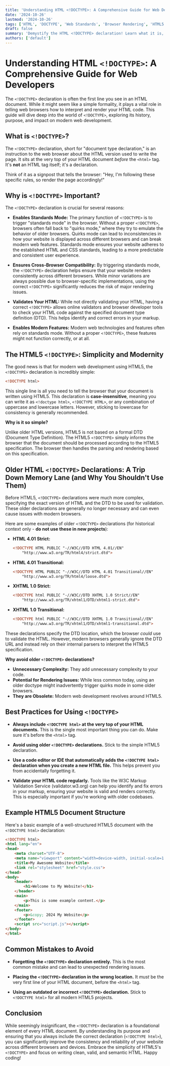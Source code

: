 ```yaml
---
title: 'Understanding HTML <!DOCTYPE>: A Comprehensive Guide for Web Developers'
date: '2024-10-26'
lastmod: '2024-10-26'
tags: ['HTML', 'DOCTYPE', 'Web Standards', 'Browser Rendering', 'HTML5', 'Compatibility', 'Web Development']
draft: false
summary: 'Demystify the HTML <!DOCTYPE> declaration! Learn what it is, why it is crucial for web development, and how it impacts browser rendering and compatibility.  Includes examples and best practices for modern web development.'
authors: ['default']
---
```


# Understanding HTML `<!DOCTYPE>`: A Comprehensive Guide for Web Developers

The `<!DOCTYPE>` declaration is often the first line you see in an HTML document.  While it might seem like a simple formality, it plays a vital role in telling web browsers how to interpret and render your HTML code.  This guide will dive deep into the world of `<!DOCTYPE>`, exploring its history, purpose, and impact on modern web development.

## What is `<!DOCTYPE>`?

The `<!DOCTYPE>` declaration, short for "document type declaration," is an instruction to the web browser about the HTML version used to write the page. It sits at the very top of your HTML document *before* the `<html>` tag. It's **not** an HTML tag itself; it's a declaration.

Think of it as a signpost that tells the browser: "Hey, I'm following these specific rules, so render the page accordingly!"

## Why is `<!DOCTYPE>` Important?

The `<!DOCTYPE>` declaration is crucial for several reasons:

*   **Enables Standards Mode:**  The primary function of `<!DOCTYPE>` is to trigger "standards mode" in the browser.  Without a proper `<!DOCTYPE>`, browsers often fall back to "quirks mode," where they try to emulate the behavior of older browsers.  Quirks mode can lead to inconsistencies in how your website is displayed across different browsers and can break modern web features. Standards mode ensures your website adheres to the established HTML and CSS standards, leading to a more predictable and consistent user experience.

*   **Ensures Cross-Browser Compatibility:** By triggering standards mode, the `<!DOCTYPE>` declaration helps ensure that your website renders consistently across different browsers. While minor variations are always possible due to browser-specific implementations, using the correct `<!DOCTYPE>` significantly reduces the risk of major rendering issues.

*   **Validates Your HTML:** While not directly validating your HTML, having a correct `<!DOCTYPE>` allows online validators and browser developer tools to check your HTML code against the specified document type definition (DTD). This helps identify and correct errors in your markup.

*   **Enables Modern Features:** Modern web technologies and features often rely on standards mode. Without a proper `<!DOCTYPE>`, these features might not function correctly, or at all.

## The HTML5 `<!DOCTYPE>`: Simplicity and Modernity

The good news is that for modern web development using HTML5, the `<!DOCTYPE>` declaration is incredibly simple:

```html
<!DOCTYPE html>
```

This single line is all you need to tell the browser that your document is written using HTML5. This declaration is **case-insensitive**, meaning you can write it as `<!doctype html>`, `<!DOCTYPE HTML>`, or any combination of uppercase and lowercase letters. However, sticking to lowercase for consistency is generally recommended.

**Why is it so simple?**

Unlike older HTML versions, HTML5 is not based on a formal DTD (Document Type Definition). The HTML5 `<!DOCTYPE>` simply informs the browser that the document should be processed according to the HTML5 specification. The browser then handles the parsing and rendering based on this specification.

## Older HTML `<!DOCTYPE>` Declarations: A Trip Down Memory Lane (and Why You Shouldn't Use Them)

Before HTML5, `<!DOCTYPE>` declarations were much more complex, specifying the exact version of HTML and the DTD to be used for validation.  These older declarations are generally no longer necessary and can even cause issues with modern browsers.

Here are some examples of older `<!DOCTYPE>` declarations (for historical context only - **do not use these in new projects**):

*   **HTML 4.01 Strict:**

    ```html
    <!DOCTYPE HTML PUBLIC "-//W3C//DTD HTML 4.01//EN"
        "http://www.w3.org/TR/html4/strict.dtd">
    ```

*   **HTML 4.01 Transitional:**

    ```html
    <!DOCTYPE HTML PUBLIC "-//W3C//DTD HTML 4.01 Transitional//EN"
        "http://www.w3.org/TR/html4/loose.dtd">
    ```

*   **XHTML 1.0 Strict:**

    ```html
    <!DOCTYPE html PUBLIC "-//W3C//DTD XHTML 1.0 Strict//EN"
        "http://www.w3.org/TR/xhtml1/DTD/xhtml1-strict.dtd">
    ```

*   **XHTML 1.0 Transitional:**

    ```html
    <!DOCTYPE html PUBLIC "-//W3C//DTD XHTML 1.0 Transitional//EN"
        "http://www.w3.org/TR/xhtml1/DTD/xhtml1-transitional.dtd">
    ```

These declarations specify the DTD location, which the browser *could* use to validate the HTML.  However, modern browsers generally ignore the DTD URL and instead rely on their internal parsers to interpret the HTML5 specification.

**Why avoid older `<!DOCTYPE>` declarations?**

*   **Unnecessary Complexity:** They add unnecessary complexity to your code.
*   **Potential for Rendering Issues:** While less common today, using an older doctype might inadvertently trigger quirks mode in some older browsers.
*   **They are Obsolete:** Modern web development revolves around HTML5.

## Best Practices for Using `<!DOCTYPE>`

*   **Always include `<!DOCTYPE html>` at the very top of your HTML documents.**  This is the single most important thing you can do.  Make sure it's before the `<html>` tag.

*   **Avoid using older `<!DOCTYPE>` declarations.**  Stick to the simple HTML5 declaration.

*   **Use a code editor or IDE that automatically adds the `<!DOCTYPE html>` declaration when you create a new HTML file.**  This helps prevent you from accidentally forgetting it.

*   **Validate your HTML code regularly.**  Tools like the W3C Markup Validation Service (validator.w3.org) can help you identify and fix errors in your markup, ensuring your website is valid and renders correctly. This is especially important if you're working with older codebases.

## Example HTML5 Document Structure

Here's a basic example of a well-structured HTML5 document with the `<!DOCTYPE html>` declaration:

```html
<!DOCTYPE html>
<html lang="en">
<head>
    <meta charset="UTF-8">
    <meta name="viewport" content="width=device-width, initial-scale=1.0">
    <title>My Awesome Website</title>
    <link rel="stylesheet" href="style.css">
</head>
<body>
    <header>
        <h1>Welcome to My Website!</h1>
    </header>
    <main>
        <p>This is some example content.</p>
    </main>
    <footer>
        <p>&copy; 2024 My Website</p>
    </footer>
    <script src="script.js"></script>
</body>
</html>
```

## Common Mistakes to Avoid

*   **Forgetting the `<!DOCTYPE>` declaration entirely.** This is the most common mistake and can lead to unexpected rendering issues.

*   **Placing the `<!DOCTYPE>` declaration in the wrong location.** It *must* be the very first line of your HTML document, before the `<html>` tag.

*   **Using an outdated or incorrect `<!DOCTYPE>` declaration.** Stick to `<!DOCTYPE html>` for all modern HTML5 projects.

## Conclusion

While seemingly insignificant, the `<!DOCTYPE>` declaration is a foundational element of every HTML document.  By understanding its purpose and ensuring that you always include the correct declaration (`<!DOCTYPE html>`), you can significantly improve the consistency and reliability of your website across different browsers and devices.  Embrace the simplicity of HTML5's `<!DOCTYPE>` and focus on writing clean, valid, and semantic HTML.  Happy coding!